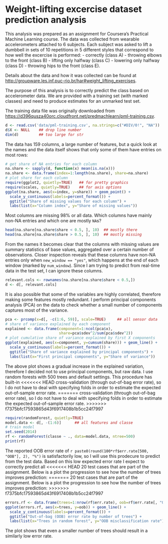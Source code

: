 Weight-lifting excercise dataset prediction analysis
========================================================

This analysis was prepared as an assignment for Coursera's Practical Machine
Learning course. The data was collected from wearable accelerometers attached to
6 subjects. Each subject was asked to lift a dumbbell in sets of 10 repetitions
in 5 different styles that correspond to how well the excercise is performed:
- correctly (class A)
- throwing elbows to the front (class B)
- lifting only halfway (class C)
- lowering only halfway (class D)
- throwing hips to the front (class E).

Details about the data and how it was collected can be found at 
[http://groupware.les.inf.puc-rio.br/har#weight_lifting_exercises](http://groupware.les.inf.puc-rio.br/har#weight_lifting_exercises). 

The purpose of this analysis is to correctly predict the class based on
accelerometer data. We are provided with a training set (with marked classes) 
and need to produce estimates for an unmarked test set. 

The training data file was originally downloaded from 
[https://d396qusza40orc.cloudfront.net/predmachlearn/pml-training.csv](https://d396qusza40orc.cloudfront.net/predmachlearn/pml-training.csv).
```r
d <- read.csv('data/pml-training.csv', na.strings=c("#DIV/0!", "NA"))
d$X <- NULL    ## drop line number
dim(d)         ## too large for str
```

The data has 159 columns, a large number of features, but a quick look at 
the names and the data itself shows that only some of them have entries on 
most rows:
```r
# get share of NA entries for each column
na.share <- sapply(d, function(x) mean(is.na(x)))
na.share <- data.frame(index=1:length(na.share), share=na.share)
# plot share for each column
require(ggplot2, quietly=TRUE)   ## for pretty graphics
require(scales, quietly=TRUE)    ## for axis options
ggplot(na.share, aes(x=index, y=share)) + geom_point() + 
  scale_y_continuous(labels=percent_format()) +
  ggtitle("Share of missing values for each column") +
  labs(list(x="Column index", y="Share of missing values"))
```

Most columns are missing 98% or all data. Which columns have mainly 
non-NA entries and which one are mostly `NA`s?
```r
head(na.share[na.share$share < 0.5, ], 10)  ## mostly there
head(na.share[na.share$share > 0.5, ], 10)  ## mostly missing
```

From the names it becomes clear that the columns with missing values are summary 
statistics of base values, aggregated over a certain number of observations. 
Closer inspection reveals that these columns have non-NA entries only when 
`new_window == "yes"`, which happens at the end of each window 
(marked by `num_window`). Since I am trying to predict from real-time data in 
the test set, I can ignore these columns.
```r
relevant.cols <- rownames(na.share[na.share$share < 0.5,])
d <- d[, relevant.cols]
```

It is also possible that some of the variables are highly correlated, therefore
making some features mostly redundant. I perform principal components
analysis (PCA) on the data to check whether a small number of components 
captures most of the variance.
```r
pca <- prcomp(x=d[, -c(1:6, 59)], scale=TRUE)     ## all sensor data
# share of variance explained by each component
explained <- data.frame(component=1:ncol(pca$x), 
                        share=pca$sdev^2/sum(pca$sdev^2))
# plot cumulative share of variance explained by first X components
ggplot(explained, aes(x=component, y=cumsum(share))) + geom_line() +
  scale_y_continuous(labels=percent_format()) +
  ggtitle("Share of variance explained by principal components") +
  labs(list(x="First principal components", y="Share of variance"))
```

The above plot shows a gradual increase in the explained variation, therefore I 
decided not to use principal components, but raw data. I use random forests 
with 500 trees and default settings. This procedure has built-in 
<<<<<<< HEAD
cross-validation (through out-of-bag error rate), so I do not have to deal with specifying folds in order to estimate the expected out-of-sample error rate.
=======
cross-validation (through out-of-bag error rate), so I do not have to deal with 
specifying folds in order to estimate the expected out-of-sample error rate.
>>>>>>> f7375bfc17593865d43f6917408b1b5cc24f7997
```r
require(randomForest, quietly=TRUE)
model.data <- d[, -(1:6)]      ## all features and classe
# train model
set.seed(2014)
rf <- randomForest(classe ~ ., data=model.data, ntree=500)
print(rf)
```

The reported OOB error rate of `r paste0(round(100*rf$err.rate[500, "OOB"], 2), "%")` 
is satisfactorily low, so I will use this prodecure to predict from the 
test data. Based on this low expected error rate I expect to correctly predict all 
<<<<<<< HEAD
20 test cases that are part of the assignment. Below is a plot the progression to see how the number of trees improves 
prediction:
=======
20 test cases that are part of the assignment. Below is a plot the progression to see 
how the number of trees improves prediction:
>>>>>>> f7375bfc17593865d43f6917408b1b5cc24f7997
```r
errors.rf <- data.frame(trees=1:nrow(rf$err.rate), oob=rf$err.rate[, "OOB"])
ggplot(errors.rf, aes(x=trees, y=oob)) + geom_line() +
  scale_y_continuous(labels=percent_format()) +
  ggtitle("Out-of-bag (OOB) error rate by number of trees") +
  labs(list(x="Trees in random forest", y="OOB misclassification rate"))
```

The plot shows that even a smaller number of trees should result in a similarly 
low error rate. 
